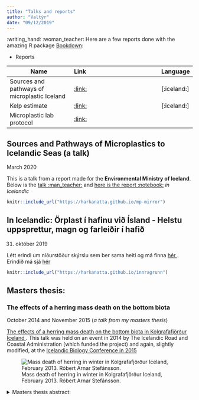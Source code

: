 ```yaml
---
title: "Talks and reports"
author: "Valtýr"
date: "09/12/2019"
---
```


:writing_hand:
:woman_teacher:
Here are a few reports done with the amazing R package [Bookdown](https://bookdown.org/):

- Reports

| Name          | Link               | Language
| ----------------- |:----------------------- |:-----
| Sources and pathways of microplastic Iceland    | [:link:][Mp-report]      |[:iceland:]
| Kelp estimate                                   | [:link:][Kelp-report]     |[:iceland:]
| Microplastic lab protocol                       | [:link:][MP-protocol]     |

[Mp-report]: https://harkanatta.github.io/orplastskyrslaUAR/
[Kelp-report]: https://harkanatta.github.io/ssnv_trident/
[MP-protocol]: https://harkanatta.github.io/MPprotocol/

## Sources and Pathways of Microplastics to Icelandic Seas (**a talk**)
March 2020

This is a talk from a report made for the **Environmental Ministry of Iceland**. Below is the [talk :man_teacher:]("https://harkanatta.github.io/mp-mirror") and [here is the report :notebook:](https://harkanatta.github.io/orplastskyrslaUAR/) *in Icelandic* 

```r
knitr::include_url("https://harkanatta.github.io/mp-mirror")
```

## In Icelandic: Örplast í hafinu við Ísland - Helstu uppsprettur, magn og farleiðir í hafið
31. október 2019

Létt erindi um niðurstöður skýrslu sem ber sama heiti og má finna [hér <i class="fas fa-book"></i>](https://harkanatta.github.io/orplastskyrslaUAR/). Erindið má sjá [hér <i class="fas fa-chalkboard-teacher"></i>](https://harkanatta.github.io/innragrunn)

```r
knitr::include_url("https://harkanatta.github.io/innragrunn")
```

## Masters thesis:
### The effects of a herring mass death on the bottom biota
October 2014 and November 2015 (*a talk from my masters thesis*)

[The effects of a herring mass death on the bottom biota in Kolgrafafjörður Iceland <i class="fas fa-chalkboard-teacher"></i>](http://www.vegagerdin.is/vefur2.nsf/c16a923a6485025d0025793b003db0e2/b81be193196d902500257d85004e57c2/$FILE/1630%20ValtyrSigurdsson1630.pdf). This talk was held on an event in 2014 by The Icelandic Road and Coastal Administration (which funded the project) and again, slightly modified, at the [Icelandic Biology Conference in 2015](https://biologia.is/liffraediradstefnan-2015/dagskra/)

![Mass death of herring in winter in Kolgrafafjörður Iceland, February 2013.  <i class="far fa-copyright"></i>Róbert Arnar Stefánsson.](/static/Erindi_files/síldRobertKolgr.jpg)

<details>
  <summary>Masters thesis abstract:</summary>
> The overwintering Atlantic herring *Clupea harengus*, off the coast of the Snæfellsnes peninsula, Iceland, has had a large impact on the marine ecosystem of the southern Breiðafjörður bay. In winter 2012 - 2013, over 50,000 tonnes of herring succumbed to oxygen depletion in a large scale die-off in the shallow silled fjord Kolgrafafjörður. Around 20,000 tonnes of dead herring accumulated on the seafloor and subsequently some of the benthic biota washed ashore. The effects of the oxygen depleted conditions, caused by the organic material, on benthic infaunal communities were assessed with bottom grab sampling. The results were compared with those from a similar study made in 1999 as part of an environmental assessment prior to construction of a bridge crossing the fjord. Data indicated lowered biodiversity and dominance of the polychaete *Capitella capitata*, in contrast to a species rich fauna in the area in 1999 (where only a single *C. capitata* specimen was found). Over 77,000 individuals/m² of *C. capitata* were recorded at one station in 2013. This species is particularly associated with disturbed or polluted sediments.
Similar conditions have not been documented in Iceland before but the impact of a 500 tonne herring death on the benthic fauna of a small fjord in North Norway lasted for approximately three years. Another study on the effects of a smaller scale herring death was conducted at another location in southern Breiðafjörður bay. There, the catch of amphipod traps, baited for epifaunal lysianassids, indicated that the scavenging amphipod *Anonyx sarsi* avoided sources of organic pollution.

</details>


